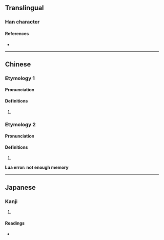 {{character info}}
==Translingual==

===Han character===
{{Han char|rn=66|rad=攴|as=03|sn=7|four=|canj=RUOK|ids=⿰巳攵}}

====References====
* {{Han ref|kx=0468.120|dkj=13115|dj=0817.010|hdz=21450.020|uh=653A|ud=25914}}

----

==Chinese==

===Etymology 1===
{{zh-forms}}

====Pronunciation====
{{zh-pron
|m=yǐ
|c=ji5
|mc=1
|oc=y
|cat=
}}

====Definitions====
{{zh-hanzi}}

# {{rfdef|zh}}

===Etymology 2===
{{zh-forms}}

====Pronunciation====
{{zh-pron
|m=sì
|mc=2
|oc=y
|cat=
}}

====Definitions====
{{zh-hanzi}}

# {{rfdef|zh}}

<strong class="error"><span class="scribunto-error" id="mw-scribunto-error-0">Lua error: not enough memory</span></strong>

----

==Japanese==

===Kanji===
{{ja-kanji|grade=|rs=攴03}}

# {{rfdef|ja|sort=攴03}}

====Readings====
* {{ja-readings|on=[[い]] (i), [[し]] (shi), [[じ]] (ji)|kun=}}